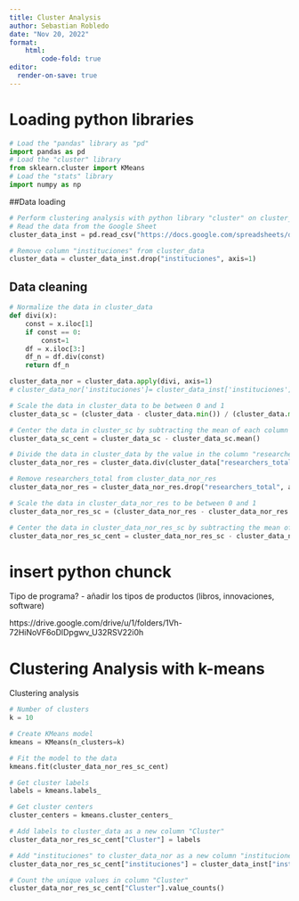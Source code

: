 ```yaml
---
title: Cluster Analysis
author: Sebastian Robledo
date: "Nov 20, 2022"
format:
    html:   
        code-fold: true
editor:
  render-on-save: true
---
```


# Loading python libraries

```python
# Load the "pandas" library as "pd"
import pandas as pd
# Load the "cluster" library
from sklearn.cluster import KMeans
# Load the "stats" library
import numpy as np
```

##Data loading

```python
# Perform clustering analysis with python library "cluster" on cluster_data 
# Read the data from the Google Sheet
cluster_data_inst = pd.read_csv("https://docs.google.com/spreadsheets/d/1SxlV8oasFsBP8KbBuyomyCJyaS3b3Z78yDxNPHSqRMY/export?format=csv&gid=1099331023")

# Remove column "instituciones" from cluster_data
cluster_data = cluster_data_inst.drop("instituciones", axis=1)
```

## Data cleaning

```python
# Normalize the data in cluster_data
def divi(x):
    const = x.iloc[1]
    if const == 0:
        const=1
    df = x.iloc[3:]
    df_n = df.div(const)
    return df_n

cluster_data_nor = cluster_data.apply(divi, axis=1)  
# cluster_data_nor['instituciones']= cluster_data_inst['instituciones']

# Scale the data in cluster_data to be between 0 and 1 
cluster_data_sc = (cluster_data - cluster_data.min()) / (cluster_data.max() - cluster_data.min())

# Center the data in cluster_sc by subtracting the mean of each column from each column 
cluster_data_sc_cent = cluster_data_sc - cluster_data_sc.mean()

# Divide the data in cluster_data by the value in the column "researchers_total" 
cluster_data_nor_res = cluster_data.div(cluster_data["researchers_total"], axis=0)

# Remove researchers_total from cluster_data_nor_res
cluster_data_nor_res = cluster_data_nor_res.drop("researchers_total", axis=1)

# Scale the data in cluster_data_nor_res to be between 0 and 1 
cluster_data_nor_res_sc = (cluster_data_nor_res - cluster_data_nor_res.min()) / (cluster_data_nor_res.max() - cluster_data_nor_res.min())

# Center the data in cluster_data_nor_res_sc by subtracting the mean of each column from each column 
cluster_data_nor_res_sc_cent = cluster_data_nor_res_sc - cluster_data_nor_res_sc.mean()
```


# insert python chunck 





Tipo de programa? - 
añadir los tipos de productos (libros, innovaciones, software)

https://drive.google.com/drive/u/1/folders/1Vh-72HiNoVF6oDlDpgwv_U32RSV22i0h  


# Clustering Analysis with k-means

Clustering analysis

```python
# Number of clusters
k = 10

# Create KMeans model
kmeans = KMeans(n_clusters=k)

# Fit the model to the data
kmeans.fit(cluster_data_nor_res_sc_cent)

# Get cluster labels
labels = kmeans.labels_

# Get cluster centers
cluster_centers = kmeans.cluster_centers_

# Add labels to cluster_data as a new column "Cluster" 
cluster_data_nor_res_sc_cent["Cluster"] = labels

# Add "instituciones" to cluster_data_nor as a new column "instituciones" from cluster_data_inst
cluster_data_nor_res_sc_cent["instituciones"] = cluster_data_inst["instituciones"]

# Count the unique values in column "Cluster"
cluster_data_nor_res_sc_cent["Cluster"].value_counts()
```
